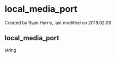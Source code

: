 
# local_media_port 

 Created by  Ryan Harris, last modified on 2018.02.08

## local_media_port

string


